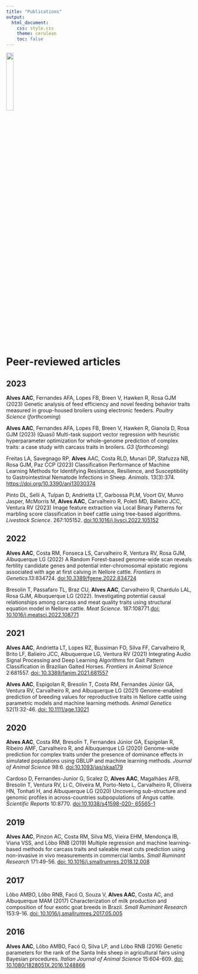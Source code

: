 ---
title: "Publications"
output: 
  html_document:
    css: style.css
    theme: cerulean
    toc: false
---

![](paper.png){width=20%}      

# Peer-reviewed articles  

## 2023 

**Alves AAC**, Fernandes AFA, Lopes FB, Breen V, Hawken R, Rosa GJM (2023) Genetic analysis of feed efficiency and novel feeding behavior traits measured in group-housed broilers using electronic feeders. *Poultry Science* (*forthcoming*)  

**Alves AAC**, Fernandes AFA, Lopes FB, Breen V, Hawken R, Gianola D, Rosa GJM (2023)	(Quasi) Multi-task support vector regression with heuristic hyperparameter optimization for whole-genome prediction of complex traits: a case study with carcass traits in broilers. *G3* (*forthcoming*)  

Freitas LA, Savegnago RP, **Alves** AAC, Costa RLD, Munari DP, Stafuzza NB, Rosa GJM, Paz CCP (2023) Classification Performance of Machine Learning Methods for Identifying Resistance, Resilience, and Susceptibility to Gastrointestinal Nematode Infections in Sheep. *Animals*. 13(3):374. [https://doi.org/10.3390/ani13030374](https://doi.org/10.3390/ani13030374)

Pinto DL, Selli A, Tulpan D, Andrietta LT, Garbossa PLM, Voort GV, Munro Jasper, McMorris M, **Alves AAC**, Carvalheiro R, Poleti MD, Balieiro JCC, Ventura RV (2023) Image feature extraction via Local Binary Patterns for marbling score classification in beef cattle using tree-based algorithms. *Livestock Science*. 267:105152. [doi:10.1016/j.livsci.2022.105152](https://www.sciencedirect.com/science/article/pii/S1871141322003250)


## 2022  

**Alves AAC**, Costa RM, Fonseca LS, Carvalheiro R, Ventura RV, Rosa GJM, Albuquerque
LG (2022) A Random Forest-based genome-wide scan reveals fertility candidate genes and
potential inter-chromosomal epistatic regions associated with age at first calving in Nellore
cattle. *Frontiers in Genetics*.13:834724. [doi:10.3389/fgene.2022.834724](https://pubmed.ncbi.nlm.nih.gov/35692843/)

Bresolin T, Passafaro TL, Braz CU, **Alves AAC**, Carvalheiro R, Chardulo LAL, Rosa GJM,
Albuquerque LG (2022). Investigating potential causal relationships among carcass and meat
quality traits using structural equation model in Nellore cattle. *Meat Science*. 187:108771.[doi:
10.1016/j.meatsci.2022.108771](https://www.sciencedirect.com/science/article/pii/S0309174022000390)


## 2021  

**Alves AAC**, Andrietta LT, Lopes RZ, Bussiman FO, Silva FF, Carvalheiro R, Brito LF,
Balieiro JCC, Albuquerque LG, Ventura RV (2021) Integrating Audio Signal Processing and
Deep Learning Algorithms for Gait Pattern Classification in Brazilian Gaited Horses.
*Frontiers in Animal Science* 2:681557. [doi: 10.3389/fanim.2021.681557](https://www.frontiersin.org/articles/10.3389/fanim.2021.681557/full)

**Alves AAC**, Espigolan R, Bresolin T, Costa RM, Fernandes Júnior GA, Ventura RV,
Carvalheiro R, and Albuquerque LG (2021) Genome-enabled prediction of breeding values for reproductive traits in Nellore cattle using parametric models and machine learning methods. *Animal Genetics* 52(1):32-46. [doi: 10.1111/age.13021](https://onlinelibrary.wiley.com/doi/full/10.1111/age.13021)

## 2020   

**Alves AAC**, Costa RM, Bresolin T, Fernandes Júnior GA, Espigolan R, Ribeiro AMF, Carvalheiro R, and Albuquerque LG (2020) Genome-wide prediction for complex traits under
the presence of dominance effects in simulated populations using GBLUP and machine learning methods. *Journal of Animal Science* 98:6. [doi:10.1093/jas/skaa179](https://academic.oup.com/jas/article/98/6/skaa179/5849339?login=true)

Cardoso D, Fernandes-Junior G, Scalez D, **Alves AAC**, Magalhães AFB, Bresolin T, Ventura
RV, Li C, Oliveira M, Porto-Neto L, Carvalheiro R, Oliveira HN, Tonhati H, and Albuquerque
LG (2020) Uncovering sub-structure and genomic profiles in across-countries subpopulations
of Angus cattle. *Scientific Reports* 10:8770. [doi:10.1038/s41598-020- 65565-1](https://www.nature.com/articles/s41598-020-65565-1)

## 2019   

**Alves AAC**, Pinzon AC, Costa RM, Silva MS, Vieira EHM, Mendonça IB, Viana VSS, and
Lôbo RNB (2019) Multiple regression and machine learning-based methods for carcass traits
and saleable meat cuts prediction using non-invasive in vivo measurements in commercial
lambs. *Small Ruminant Research* 171:49-56. [doi: 10.1016/j.smallrumres.2018.12.008](https://www.sciencedirect.com/science/article/pii/S0921448818310265)

## 2017

Lôbo AMBO, Lôbo RNB, Facó O, Souza V, **Alves AAC**, Costa AC, and Albuquerque MAM (2017) Characterization of milk production and composition of four exotic goat breeds in Brazil. *Small Ruminant Research* 153:9-16. [doi: 10.1016/j.smallrumres.2017.05.005](https://www.sciencedirect.com/science/article/pii/S0921448817301402)

## 2016

**Alves AAC**, Lôbo AMBO, Facó O, Silva LP, and Lôbo RNB (2016) Genetic parameters for the rank of the Santa Inês sheep in agricultural fairs using Bayesian procedures. *Italian Journal of Animal Science* 15:604-609. [doi: 10.1080/1828051X.2016.1248866](https://www.tandfonline.com/doi/full/10.1080/1828051X.2016.1248866)
